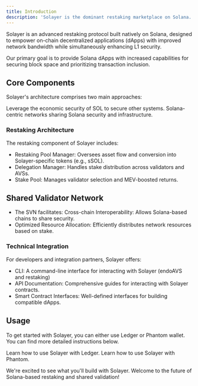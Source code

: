 ```yaml
---
title: Introduction
description: 'Solayer is the dominant restaking marketplace on Solana..'
---
```



Solayer is an advanced restaking protocol built natively on Solana, designed to empower on-chain decentralized applications (dApps) with improved network bandwidth while simultaneously enhancing L1 security.

Our primary goal is to provide Solana dApps with increased capabilities for securing block space and prioritizing transaction inclusion.


## Core Components

Solayer's architecture comprises two main approaches:


<CardGroup cols={2}>
  <Card
    title="Restaking"
    icon="coins"
  >
    ‌Leverage the economic security of SOL to secure other systems.
  </Card>
  <Card
    title="Shared Validator Network"
    icon="circle-nodes"
  >
    Solana-centric networks sharing Solana security and infrastructure.
  </Card>
</CardGroup>


### Restaking Architecture
The restaking component of Solayer includes:

- Restaking Pool Manager: Oversees asset flow and conversion into Solayer-specific tokens (e.g., sSOL).
- Delegation Manager: Handles stake distribution across validators and AVSs.
- Stake Pool: Manages validator selection and MEV-boosted returns.

## Shared Validator Network
- The SVN facilitates: Cross-chain Interoperability: Allows Solana-based chains to share security.
- Optimized Resource Allocation: Efficiently distributes network resources based on stake.

### Technical Integration
For developers and integration partners, Solayer offers:

- CLI: A command-line interface for interacting with Solayer (endoAVS and restaking)
- API Documentation: Comprehensive guides for interacting with Solayer contracts.
- Smart Contract Interfaces: Well-defined interfaces for building compatible dApps.


## Usage

To get started with Solayer, you can either use Ledger or Phantom wallet. You can find more detailed instructions below. 

<CardGroup cols={2}>
  <Card
    title="Ledger"
    icon="usb-drive"
    href="/getting-started/using/ledger"
  >
    Learn how to use Solayer with Ledger.
  </Card>
  <Card
    title="Phantom"
    icon="wallet"
    href="/getting-started/using/phantom"
  >
    Learn how to use Solayer with Phantom.
  </Card>
</CardGroup>

We're excited to see what you'll build with Solayer. Welcome to the future of Solana-based restaking and shared validation!